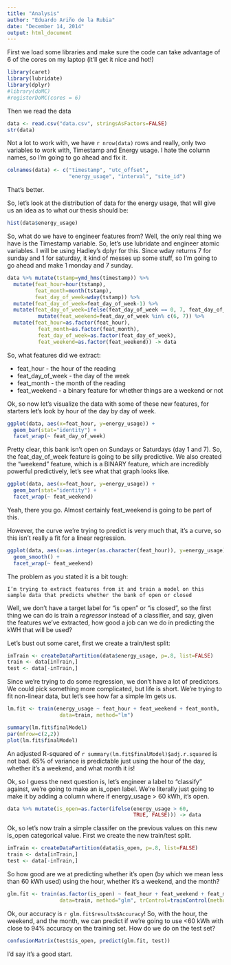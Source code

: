 ```yaml
---
title: "Analysis"
author: "Eduardo Ariño de la Rubia"
date: "December 14, 2014"
output: html_document
---
```


First we load some libraries and make sure the code can take advantage of 6 of 
the cores on my laptop (it'll get it nice and hot!)

```r
library(caret)
library(lubridate)
library(dplyr)
#library(doMC)
#registerDoMC(cores = 6)
```

Then we read the data

```r
data <- read.csv("data.csv", stringsAsFactors=FALSE)
str(data)
```

Not a lot to work with, we have `r nrow(data)` rows and really, only two variables
to work with, Timestamp and Energy usage. I hate the column names, so I'm going
to go ahead and fix it.

```r
colnames(data) <- c("timestamp", "utc_offset", 
                    "energy_usage", "interval", "site_id")
```

That's better. 

So, let's look at the distribution of data for the energy usage, that will
give us an idea as to what our thesis should be:

```r
hist(data$energy_usage)
```

So, what do we have to engineer features from? Well, the only
real thing we have is the Timestamp variable. So, let's use lubridate and 
engineer atomic variables. I will be using Hadley's dplyr for this. Since
wday returns 7 for sunday and 1 for saturday, it kind of messes up some stuff,
so I'm going to go ahead and make 1 monday and 7 sunday.

```r
data %>% mutate(tstamp=ymd_hms(timestamp)) %>%
  mutate(feat_hour=hour(tstamp),
         feat_month=month(tstamp),
         feat_day_of_week=wday(tstamp)) %>%
  mutate(feat_day_of_week=feat_day_of_week-1) %>%
  mutate(feat_day_of_week=ifelse(feat_day_of_week == 0, 7, feat_day_of_week)) %>%
          mutate(feat_weekend=feat_day_of_week %in% c(6, 7)) %>% 
  mutate(feat_hour=as.factor(feat_hour),
          feat_month=as.factor(feat_month),
          feat_day_of_week=as.factor(feat_day_of_week),
          feat_weekend=as.factor(feat_weekend)) -> data
```

So, what features did we extract:

* feat_hour - the hour of the reading
* feat_day_of_week - the day of the week
* feat_month - the month of the reading
* feat_weekend - a binary feature for whether things are a weekend or not

Ok, so now let's visualize the data with some of these new features, for starters
let's look by hour of the day by day of week.

```r
ggplot(data, aes(x=feat_hour, y=energy_usage)) + 
  geom_bar(stat="identity") + 
  facet_wrap(~ feat_day_of_week)
```

Pretty clear, this bank isn't open on Sundays or Saturdays (day 1 and 7). So,
the feat_day_of_week feature is going to be silly predictive. We also created
the "weekend" feature, which is a BINARY feature, which are incredibly powerful
predictively, let's see what that graph looks like.

```r
ggplot(data, aes(x=feat_hour, y=energy_usage)) + 
  geom_bar(stat="identity") + 
  facet_wrap(~ feat_weekend)
```

Yeah, there you go. Almost certainly feat_weekend is going to be part of this.

However, the curve we're trying to predict is very much that, it's a curve, so
this isn't really a fit for a linear regression.

```r
ggplot(data, aes(x=as.integer(as.character(feat_hour)), y=energy_usage)) + 
  geom_smooth() + 
  facet_wrap(~ feat_weekend)
```

The problem as you stated it is a bit tough:

    I’m trying to extract features from it and train a model on this sample data that predicts whether the bank of open or closed
    
Well, we don't have a target label for "is open" or "is closed", so the first
thing we can do is train a *regressor* instead of a classifier, and say, given
the features we've extracted, how good a job can we do in predicting the kWH
that will be used?

Let's bust out some caret, first we create a train/test split:

```r
inTrain <- createDataPartition(data$energy_usage, p=.8, list=FALSE)
train <- data[inTrain,]
test <- data[-inTrain,]
```

Since we're trying to do some regression, we don't have a lot of predictors. 
We could pick something more complicated, but life is short. We're trying
to fit non-linear data, but let's see how far a simple lm gets us.

```r
lm.fit <- train(energy_usage ~ feat_hour + feat_weekend + feat_month,
                 data=train, method="lm")

summary(lm.fit$finalModel)
par(mfrow=c(2,2))
plot(lm.fit$finalModel)
```

An adjusted R-squared of `r summary(lm.fit$finalModel)$adj.r.squared` is not
bad. 65% of variance is predictable just using the hour of the day, whether
it's a weekend, and what month it is! 

Ok, so I guess the next question is, let's engineer a label to "classify" against,
we're going to make an is_open label. We're literally just going to make it by
adding a column where if energy_usage > 60 kWh, it's open. 

```r
data %>% mutate(is_open=as.factor(ifelse(energy_usage > 60, 
                                         TRUE, FALSE))) -> data
```

Ok, so let's now train a simple classifer on the previous values on this new
is_open categorical value. First we create the new train/test split.

```r
inTrain <- createDataPartition(data$is_open, p=.8, list=FALSE)
train <- data[inTrain,]
test <- data[-inTrain,]
```

So how good are we at predicting whether it's open (by which we mean less than
60 kWh used) using the hour, whether it's a weekend, and the month?

```r
glm.fit <- train(as.factor(is_open) ~ feat_hour + feat_weekend + feat_month, 
                 data=train, method="glm", trControl=trainControl(method="cv"))

```

Ok, our accuracy is `r glm.fit$results$Accuracy`! So, with the hour, the weekend,
and the month, we can predict if we're going to use <60 kWh with close to 94% 
accuracy on the training set. How do we do on the test set?

```r
confusionMatrix(test$is_open, predict(glm.fit, test))
```

I'd say it's a good start.
